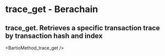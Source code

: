# trace_get - Berachain

## trace_get. Retrieves a specific transaction trace by transaction hash and index


<BartioMethod_trace_get />
